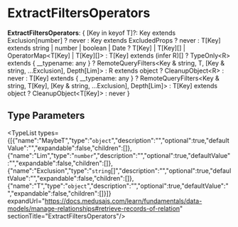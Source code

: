 
# ExtractFiltersOperators

 **ExtractFiltersOperators**: &#123; [Key in keyof T]?: Key extends Exclusion[number] ? never : Key extends ExcludedProps ? never : T[Key] extends string \| number \| boolean \| Date ? T[Key] \| T[Key][] \| OperatorMap&#60;T[Key] \| T[Key][]&#62; : T[Key] extends (infer R)[] ? TypeOnly&#60;R&#62; extends &#123; \_\_typename: any &#125; ? RemoteQueryFilters&#60;Key & string, T, [Key & string, ...Exclusion], Depth[Lim]&#62; : R extends object ? CleanupObject&#60;R&#62; : never : T[Key] extends &#123; \_\_typename: any &#125; ? RemoteQueryFilters&#60;Key & string, T[Key], [Key & string, ...Exclusion], Depth[Lim]&#62; : T[Key] extends object ? CleanupObject&#60;T[Key]&#62; : never &#125;

## Type Parameters

<TypeList types={[{"name":"MaybeT","type":"`object`","description":"","optional":true,"defaultValue":"","expandable":false,"children":[]},{"name":"Lim","type":"`number`","description":"","optional":true,"defaultValue":"","expandable":false,"children":[]},{"name":"Exclusion","type":"`string`[]","description":"","optional":true,"defaultValue":"","expandable":false,"children":[]},{"name":"T","type":"`object`","description":"","optional":true,"defaultValue":"","expandable":false,"children":[]}]} expandUrl="https://docs.medusajs.com/learn/fundamentals/data-models/manage-relationships#retrieve-records-of-relation" sectionTitle="ExtractFiltersOperators"/>
